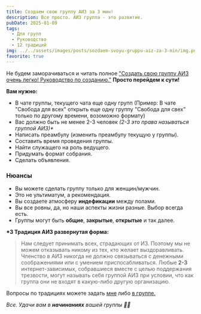```yaml
---
title: Создаем свою группу АИЗ за 3 мин!
description: Все просто. АИЗ группа - это развитие.
pubDate: 2025-01-09
tags:
  - Для групп
  - Руководство
  - 12 традиций
img: ../../assets/images/posts/sozdaem-svoyu-gruppu-aiz-za-3-min/img.png
favorite: true
---
```

Не будем заморачиваться и читать полное ["Создать свою группу АИЗ очень легко! Руководство по созданию."](https://internetaddicts.ru/posts/kak-sozdat-gruppu-aiz/) **Просто перейдем к сути!**

**Вам нужно:**

* В чате группы, текущего чата еще одну групп (Пример: В чате "Свобода для всех" открыть еще одну группу "Свобода для свех" только по другому времени, возоможно формату)
* Вас должно быть не менее 2-3 человек *(2-3 это права называться группой АИЗ)\**
* Написать преамбулу (изменить преамбулу текущую у группы).
* Составить время проведения группы.
* Найти служащего на роль ведущего.
* Придумать формат собрания.
* Сделать объявления.

### Нюансы

* Вы можете сделать группу только для женщин/мужчин.&#x20;
* Это не ультиматум, а рекомендация.
* Вы создаете атмосферу **индефикации** между полами.
* Вы все ровны, да, но наши аспекты жизни разные. Выбор всегда есть.&#x20;
* Группы могут быть **общие**, **закрытые**, **открытые** и так далее.

**\*3 Традиция АИЗ развернутая форма:**&#x20;

> Нам следует принимать всех, страдающих от ИЗ. Поэтому мы не можем отказывать никому из тех, кто желает выздоравливать. Членство в АИЗ никогда не должно связываться с денежными соображениями или с умением приспосабливаться. Любые **2-3** интернет-зависимых, собравшиеся вместе с целью поддержания трезвости, могут называть себя группой АИЗ при условии, что как группа они не входят в какую-либо другую организацию.

Вопросы по традициях можете задать [мне](https://t.me/legion_free) либо [в группе.](https://t.me/+9Hq05g8DUQ42Yzli)

*Все. Удачи вам в **начинаниях** вашей группы 👋🙏*
